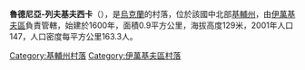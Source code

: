{{coord|51|5|55|N|29|45|48|E|scale:30000|display=title}}

'''魯德尼亞-列夫基夫西卡'''（{{lang-uk|Рудня-Левківська}}），是[[烏克蘭|烏克蘭]]的村落，位於該國中北部[[基輔州|基輔州]]，由[[伊萬基夫區|伊萬基夫區]]負責管轄，始建於1600年，面積0.9平方公里，海拔高度129米，2001年人口147，人口密度每平方公里163.3人。

{{DEFAULTSORT:Рудня-Левківська}}
[[Category:基輔州村落|Category:基輔州村落]]
[[Category:伊萬基夫區村落|Category:伊萬基夫區村落]]


{{Kiev-geo-stub}}